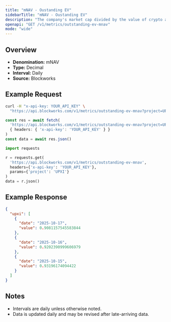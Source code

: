 ```yaml
---
title: "mNAV - Oustanding EV"
sidebarTitle: "mNAV - Oustanding EV"
description: "The company's market cap divided by the value of crypto asset holdings. Often called Basic mNAV, it is the most simplistic way to track the multiple the company trades at relative to its crypto assets held. This figure can be calculated using both the market cap and the enterprise value. Some Companies may hold a considerable amount of cash that has not yet been deployed into crypto, which the Enterprise Value calculation highlights."
openapi: "GET /v1/metrics/outstanding-ev-mnav"
mode: "wide"
---
```


## Overview

- **Denomination:** mNAV
- **Type:** Decimal
- **Interval:** Daily
- **Source:** Blockworks

## Example Request

<CodeGroup>

```bash cURL
curl -H "x-api-key: YOUR_API_KEY" \
  "https://api.blockworks.com/v1/metrics/outstanding-ev-mnav?project=UPXI"
```

```typescript TypeScript
const res = await fetch(
  'https://api.blockworks.com/v1/metrics/outstanding-ev-mnav?project=UPXI',
  { headers: { 'x-api-key': 'YOUR_API_KEY' } }
)
const data = await res.json()
```

```python Python
import requests

r = requests.get(
  'https://api.blockworks.com/v1/metrics/outstanding-ev-mnav',
  headers={'x-api-key': 'YOUR_API_KEY'},
  params={'project': 'UPXI'}
)
data = r.json()
```

</CodeGroup>

## Example Response

```json
{
  "upxi": [
    {
      "date": "2025-10-17",
      "value": 0.9081157545583844
    },
    {
      "date": "2025-10-16",
      "value": 0.9202390999606979
    },
    {
      "date": "2025-10-15",
      "value": 0.93196174094422
    }
  ]
}
```

## Notes
- Intervals are daily unless otherwise noted.
- Data is updated daily and may be revised after late-arriving data.